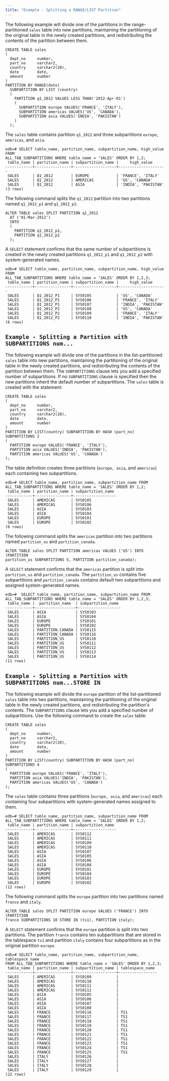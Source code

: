 ```yaml
---
title: "Example - Splitting a RANGE/LIST Partition"
---
```


<div id="example_splitting_a_range_list_partition" class="registered_link"></div>

The following example will divide one of the partitions in the range-partitioned `sales` table into new partitions, maintaining the partitioning of the original table in the newly created partitions, and redistributing the contents of the partition between them.

```text
CREATE TABLE sales
(
  dept_no     number,
  part_no     varchar2,
  country     varchar2(20),
  date        date,
  amount      number
)
PARTITION BY RANGE(date)
  SUBPARTITION BY LIST (country)
  (
    PARTITION q1_2012 VALUES LESS THAN('2012-Apr-01')
    (
      SUBPARTITION europe VALUES('FRANCE', 'ITALY'),
      SUBPARTITION americas VALUES('US', 'CANADA'),
      SUBPARTITION asia VALUES('INDIA', 'PAKISTAN')
    )
  );
```

The `sales` table contains partition `q1_2012` and three subpartitions `europe, americas`, and `asia`.

```text
edb=# SELECT table_name, partition_name, subpartition_name, high_value FROM
ALL_TAB_SUBPARTITIONS WHERE table_name = 'SALES' ORDER BY 1,2;
 table_name | partition_name | subpartition_name |     high_value
------------+----------------+-------------------+---------------------
 SALES      | Q1_2012        | EUROPE            | 'FRANCE', 'ITALY'
 SALES      | Q1_2012        | AMERICAS          | 'US', 'CANADA'
 SALES      | Q1_2012        | ASIA              | 'INDIA', 'PAKISTAN'
(3 rows)
```

The following command splits the `q1_2012` partition into two partitions named `q1_2012_p1` and `q1_2012_p2`.

```text
ALTER TABLE sales SPLIT PARTITION q1_2012
  AT ('01-Mar-2012')
  INTO
  (
    PARTITION q1_2012_p1,
    PARTITION q1_2012_p2
  );
```

A `SELECT` statement confirms that the same number of subpartitions is created in the newly created partitions `q1_2012_p1` and `q1_2012_p2` with system-generated names.

```text
edb=# SELECT table_name, partition_name, subpartition_name, high_value FROM
ALL_TAB_SUBPARTITIONS WHERE table_name = 'SALES' ORDER BY 1,2,3;
 table_name | partition_name | subpartition_name |     high_value
------------+----------------+-------------------+---------------------
 SALES      | Q1_2012_P1     | SYS0105           | 'US', 'CANADA'
 SALES      | Q1_2012_P1     | SYS0106           | 'FRANCE', 'ITALY'
 SALES      | Q1_2012_P1     | SYS0107           | 'INDIA', 'PAKISTAN'
 SALES      | Q1_2012_P2     | SYS0108           | 'US', 'CANADA'
 SALES      | Q1_2012_P2     | SYS0109           | 'FRANCE', 'ITALY'
 SALES      | Q1_2012_P2     | SYS0110           | 'INDIA', 'PAKISTAN'
(6 rows)
```

## `Example - Splitting a Partition with SUBPARTITIONS num...`

The following example will divide one of the partitions in the list-partitioned `sales` table into new partitions, maintaining the partitioning of the original table in the newly created partitions, and redistributing the contents of the partition between them. The `SUBPARTITIONS` clause lets you add a specified number of subpartitions. If no `SUBPARTITIONS` clause is specified then the new partitions inherit the default number of subpartitions. The `sales` table is created with the statement:

```text
CREATE TABLE sales
(
  dept_no     number,
  part_no     varchar2,
  country     varchar2(20),
  date        date,
  amount      number
)
PARTITION BY LIST(country) SUBPARTITION BY HASH (part_no) SUBPARTITIONS 2
(
  PARTITION europe VALUES('FRANCE', 'ITALY'),
  PARTITION asia VALUES('INDIA', 'PAKISTAN'),
  PARTITION americas VALUES('US', 'CANADA')
);
```

The table definition creates three partitions (`europe, asia`, and `americas`) each containing two subpartitions.

```text
edb=# SELECT table_name, partition_name, subpartition_name FROM
ALL_TAB_SUBPARTITIONS WHERE table_name = 'SALES' ORDER BY 1,2;
 table_name | partition_name | subpartition_name
------------+----------------+-------------------
 SALES      | AMERICAS       | SYS0105
 SALES      | AMERICAS       | SYS0106
 SALES      | ASIA           | SYS0103
 SALES      | ASIA           | SYS0104
 SALES      | EUROPE         | SYS0101
 SALES      | EUROPE         | SYS0102
(6 rows)
```

The following command splits the `americas` partition into two partitions named `partition_us` and `partition_canada`.

```text
ALTER TABLE sales SPLIT PARTITION americas VALUES ('US') INTO (PARTITION
partition_us SUBPARTITIONS 5, PARTITION partition_canada);
```

A `SELECT` statement confirms that the `americas` partition is split into `partition_us` and `partition_canada`. The `partition_us` contains five subpartitions and `partition_canada` contains default two subpartitions and assigned system-generated names.

```text
edb=#  SELECT table_name, partition_name, subpartition_name FROM
ALL_TAB_SUBPARTITIONS WHERE table_name = 'SALES' ORDER BY 1,2,3;
 table_name |  partition_name  | subpartition_name
------------+------------------+-------------------
 SALES      | ASIA             | SYS0103
 SALES      | ASIA             | SYS0104
 SALES      | EUROPE           | SYS0101
 SALES      | EUROPE           | SYS0102
 SALES      | PARTITION_CANADA | SYS0115
 SALES      | PARTITION_CANADA | SYS0116
 SALES      | PARTITION_US     | SYS0110
 SALES      | PARTITION_US     | SYS0111
 SALES      | PARTITION_US     | SYS0112
 SALES      | PARTITION_US     | SYS0113
 SALES      | PARTITION_US     | SYS0114
(11 rows)
```

## `Example - Splitting a Partition with SUBPARTITIONS num...STORE IN`

The following example will divide the `europe` partition of the list-partitioned `sales` table into two partitions, maintaining the partitioning of the original table in the newly created partitions, and redistributing the partition's contents. The `SUBPARTITIONS` clause lets you add a specified number of subpartitions. Use the following command to create the `sales` table:

```text
CREATE TABLE sales
(
  dept_no     number,
  part_no     varchar2,
  country     varchar2(20),
  date        date,
  amount      number
)
PARTITION BY LIST(country) SUBPARTITION BY HASH (part_no) SUBPARTITIONS 4
(
  PARTITION europe VALUES('FRANCE', 'ITALY'),
  PARTITION asia VALUES('INDIA', 'PAKISTAN'),
  PARTITION americas VALUES('US', 'CANADA')
);
```

The `sales` table contains three partitions (`europe, asia`, and `americas`) each containing four subpartitions with system-generated names assigned to them.

```text
edb=# SELECT table_name, partition_name, subpartition_name FROM
ALL_TAB_SUBPARTITIONS WHERE table_name = 'SALES' ORDER BY 1,2;
 table_name | partition_name | subpartition_name
------------+----------------+-------------------
 SALES      | AMERICAS       | SYS0112
 SALES      | AMERICAS       | SYS0111
 SALES      | AMERICAS       | SYS0109
 SALES      | AMERICAS       | SYS0110
 SALES      | ASIA           | SYS0107
 SALES      | ASIA           | SYS0105
 SALES      | ASIA           | SYS0106
 SALES      | ASIA           | SYS0108
 SALES      | EUROPE         | SYS0101
 SALES      | EUROPE         | SYS0104
 SALES      | EUROPE         | SYS0103
 SALES      | EUROPE         | SYS0102
(12 rows)
```

The following command splits the `europe` partition into two partitions named `france` and `italy`.

```text
ALTER TABLE sales SPLIT PARTITION europe VALUES ('FRANCE') INTO (PARTITION
france SUBPARTITIONS 10 STORE IN (ts1), PARTITION italy);
```

A `SELECT` statement confirms that the `europe` partition is split into two partitions. The partition `france` contains ten subpartitions that are stored in the tablespace `ts1` and partition `italy` contains four subpartitions as in the original partition `europe`.

```text
edb=# SELECT table_name, partition_name, subpartition_name, tablespace_name
FROM ALL_TAB_SUBPARTITIONS WHERE table_name = 'SALES' ORDER BY 1,2,3;
 table_name | partition_name | subpartition_name | tablespace_name
------------+----------------+-------------------+-----------------
 SALES      | AMERICAS       | SYS0109           |
 SALES      | AMERICAS       | SYS0110           |
 SALES      | AMERICAS       | SYS0111           |
 SALES      | AMERICAS       | SYS0112           |
 SALES      | ASIA           | SYS0105           |
 SALES      | ASIA           | SYS0106           |
 SALES      | ASIA           | SYS0107           |
 SALES      | ASIA           | SYS0108           |
 SALES      | FRANCE         | SYS0116           | TS1
 SALES      | FRANCE         | SYS0117           | TS1
 SALES      | FRANCE         | SYS0118           | TS1
 SALES      | FRANCE         | SYS0119           | TS1
 SALES      | FRANCE         | SYS0120           | TS1
 SALES      | FRANCE         | SYS0121           | TS1
 SALES      | FRANCE         | SYS0122           | TS1
 SALES      | FRANCE         | SYS0123           | TS1
 SALES      | FRANCE         | SYS0124           | TS1
 SALES      | FRANCE         | SYS0125           | TS1
 SALES      | ITALY          | SYS0126           |
 SALES      | ITALY          | SYS0127           |
 SALES      | ITALY          | SYS0128           |
 SALES      | ITALY          | SYS0129           |
(22 rows)
```
